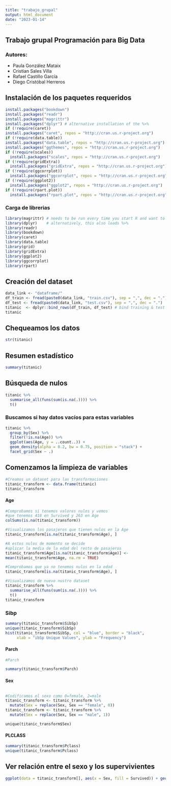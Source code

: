 ```yaml
---
title: "trabajo_grupal"
output: html_document
date: "2023-01-14"
---
```


## Trabajo grupal Programación para Big Data

### Autores:

-   Paula González Mataix
-   Cristian Sales Villa
-   Rafael Castillo García
-   Diego Cristóbal Herreros

## Instalación de los paquetes requeridos

```r
install.packages("bookdown")
install.packages("readr")
install.packages("magrittr")
install.packages("dplyr") # alternative installation of the %>%
if (!require(caret))
install.packages("caret", repos = "http://cran.us.r-project.org")
if (!require(data.table))
install.packages("data.table", repos = "http://cran.us.r-project.org")
install.packages("ggthemes", repos = "http://cran.us.r-project.org")
if (!require(scales))
  install.packages("scales", repos = "http://cran.us.r-project.org")
if (!require(gridExtra))
  install.packages("gridExtra", repos = "http://cran.us.r-project.org")
if (!require(ggcorrplot))
  install.packages("ggcorrplot", repos = "http://cran.us.r-project.org")
if (!require(ggplot2))
  install.packages("ggplot2", repos = "http://cran.us.r-project.org")
if (!require(rpart.plot))
  install.packages("rpart.plot", repos = "http://cran.us.r-project.org")
```

### Carga de librerias

```r
library(magrittr) # needs to be run every time you start R and want to use %>%
library(dplyr)    # alternatively, this also loads %>%
library(readr)
library(bookdown)
library(caret)
library(data.table)
library(grid)
library(gridExtra)
library(ggplot2)
library(ggcorrplot)
library(rpart)
```

## Creación del dataset

```r
data_link <- "dataframe/"
df_train <- fread(paste0(data_link, "train.csv"), sep = ",", dec = ".")
df_test <- fread(paste0(data_link, "test.csv"), sep = ",", dec = ".")
titanic  <- dplyr::bind_rows(df_train, df_test) # bind training & test data
titanic
```

## Chequeamos los datos

```r
str(titanic)
```

## Resumen estadístico

```r
summary(titanic)
```

## Búsqueda de nulos

```r
titanic %>%
  summarise_all(funs(sum(is.na(.)))) %>%
  t()
```

### Buscamos si hay datos vacíos para estas variables

```r
titanic %>%
  group_by(Sex) %>%
  filter(!is.na(Age)) %>%
  ggplot(aes(Age, y = ..count..)) +
  geom_density(alpha = 0.2, bw = 0.75, position = "stack") +
  facet_grid(Sex ~ .)
```

## Comenzamos la limpieza de variables

```r
#Creamos un dataset para las transformaciones
titanic_transform <- data.frame(titanic)
titanic_transform
```

#### Age

```r
#Comprobamos si tenemos valores nulos y vemos
#que tenemos 418 en Survived y 263 en Age
colSums(is.na(titanic_transform))
```

```r
#Visualizamos los pasajeros que tienen nulos en la Age
titanic_transform[is.na(titanic_transform$Age), ]
```

```r
#A estos nulos de momento se decide
#aplicar la media de la edad del resto de pasajeros
titanic_transform$Age[is.na(titanic_transform$Age)] <- 
mean(titanic_transform$Age, na.rm = TRUE)
```

```r
#Comprobamos que ya no tenemos nulos en la edad
titanic_transform[is.na(titanic_transform$Age), ]
```

```r
#Visualizamos de nuevo nustro dataset
titanic_transform %>%
  summarise_all(funs(sum(is.na(.)))) %>%
  t()
titanic_transform
```

### Sibp

```r
summary(titanic_transform$SibSp)
unique(titanic_transform$SibSp)
hist(titanic_transform$SibSp, col = "blue", border = "black",
     xlab = "ibSp Unique Values", ylab = "Frequency")
```

#### Parch

```r
#Parch

summary(titanic_transform$Parch)
```

#### Sex

```r
```

```r
#Codificamos el sexo como 0=female, 2=male
titanic_transform <- titanic_transform %>% 
  mutate(Sex = replace(Sex, Sex == "female", 0))
titanic_transform <- titanic_transform %>% 
  mutate(Sex = replace(Sex, Sex == "male", 1))
```

``` {summary(titanic$sex)}
unique(titanic_transform$Sex)
```

#### PLCLASS

```r
summary(titanic_transform$Pclass)
unique(titanic_transform$Pclass)
```

## Ver relación entre el sexo y los supervivientes

```r
ggplot(data = titanic_transform[], aes(x = Sex, fill = Survived)) + geom_bar()
```
